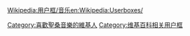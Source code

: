 {{Userbox
  |id=[[File:SaintSaens.jpg|45px]]
  |id-c=blue
  |info=<span lang="zh-tw">這個用戶喜歡聽'''[[聖桑]]'''的作品。</span>
  |info-c=white
  |info-s=10
  |border-c=black
}}
<includeonly>[[Category:喜歡聖桑音樂的維基人]]</includeonly>
<noinclude>{{Clear}}[[Wikipedia:用户框/音乐]][[Category:维基百科相关用户框]][[en:Wikipedia:Userboxes/]]</noinclude>